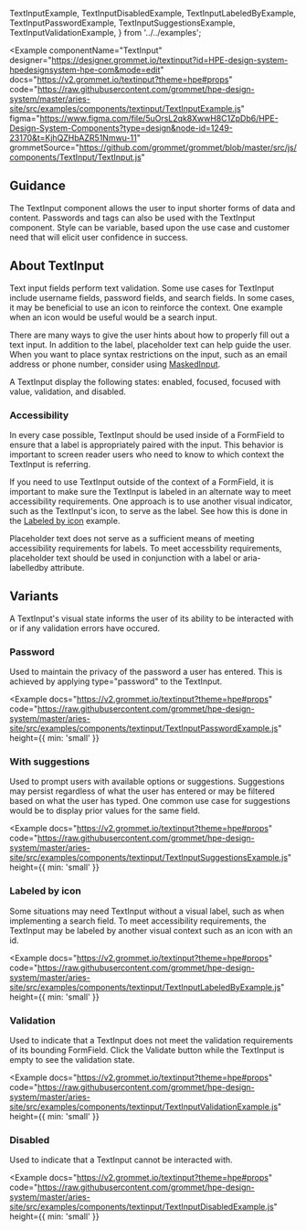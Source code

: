   TextInputExample,
  TextInputDisabledExample,
  TextInputLabeledByExample,
  TextInputPasswordExample,
  TextInputSuggestionsExample,
  TextInputValidationExample,
} from '../../examples';

<Example
  componentName="TextInput"
  designer="https://designer.grommet.io/textinput?id=HPE-design-system-hpedesignsystem-hpe-com&mode=edit"
  docs="https://v2.grommet.io/textinput?theme=hpe#props"
  code="https://raw.githubusercontent.com/grommet/hpe-design-system/master/aries-site/src/examples/components/textinput/TextInputExample.js"
  figma="https://www.figma.com/file/5uOrsL2qk8XwwH8C1ZpDb6/HPE-Design-System-Components?type=design&node-id=1249-23170&t=KjhQZHbAZR51Nmwu-11"
  grommetSource="https://github.com/grommet/grommet/blob/master/src/js/components/TextInput/TextInput.js"
>
  <TextInputExample />
</Example>

## Guidance

The TextInput component allows the user to input shorter forms of data and content. Passwords and tags can also be used with the TextInput component. Style can be variable, based upon the use case and customer need that will elicit user confidence in success.

## About TextInput

Text input fields perform text validation. Some use cases for TextInput include username fields, password fields, and search fields. In some cases, it may be beneficial to use an icon to reinforce the context. One example when an icon would be useful would be a search input.

There are many ways to give the user hints about how to properly fill out a text input. In addition to the label, placeholder text can help guide the user. When you want to place syntax restrictions on the input, such as an email address or phone number, consider using [MaskedInput](/components/maskedinput).

A TextInput display the following states: enabled, focused, focused with value, validation, and disabled.

### Accessibility

In every case possible, TextInput should be used inside of a FormField to ensure that a label is appropriately paired with the input. This behavior is important to screen reader users who need to know to which context the TextInput is referring.

If you need to use TextInput outside of the context of a FormField, it is important to make sure the TextInput is labeled in an alternate way to meet accessibility requirements. One approach is to use another visual indicator, such as the TextInput's icon, to serve as the label. See how this is done in the [Labeled by icon](#labeled-by-icon) example.

Placeholder text does not serve as a sufficient means of meeting accessibility requirements for labels. To meet accessbility requirements, placeholder text should be used in conjunction with a label or aria-labelledby attribute.

## Variants

A TextInput's visual state informs the user of its ability to be interacted with or if any validation errors have occured.

### Password

Used to maintain the privacy of the password a user has entered. This is achieved by applying type="password" to the TextInput.

<Example
  docs="https://v2.grommet.io/textinput?theme=hpe#props"
  code="https://raw.githubusercontent.com/grommet/hpe-design-system/master/aries-site/src/examples/components/textinput/TextInputPasswordExample.js"
  height={{ min: 'small' }}
>
  <TextInputPasswordExample />
</Example>

### With suggestions

Used to prompt users with available options or suggestions. Suggestions may persist regardless of what the user has entered or may be filtered based on what the user has typed. One common use case for suggestions would be to display prior values for the same field.

<Example
  docs="https://v2.grommet.io/textinput?theme=hpe#props"
  code="https://raw.githubusercontent.com/grommet/hpe-design-system/master/aries-site/src/examples/components/textinput/TextInputSuggestionsExample.js"
  height={{ min: 'small' }}
>
  <TextInputSuggestionsExample />
</Example>

### Labeled by icon

Some situations may need TextInput without a visual label, such as when implementing a search field. To meet accessibility requirements, the TextInput may be labeled by another visual context such as an icon with an id.

<Example
  docs="https://v2.grommet.io/textinput?theme=hpe#props"
  code="https://raw.githubusercontent.com/grommet/hpe-design-system/master/aries-site/src/examples/components/textinput/TextInputLabeledByExample.js"
  height={{ min: 'small' }}
>
  <TextInputLabeledByExample />
</Example>

### Validation

Used to indicate that a TextInput does not meet the validation requirements of its bounding FormField. Click the Validate button while the TextInput is empty to see the validation state.

<Example
  docs="https://v2.grommet.io/textinput?theme=hpe#props"
  code="https://raw.githubusercontent.com/grommet/hpe-design-system/master/aries-site/src/examples/components/textinput/TextInputValidationExample.js"
  height={{ min: 'small' }}
>
  <TextInputValidationExample />
</Example>

### Disabled

Used to indicate that a TextInput cannot be interacted with.

<Example
  docs="https://v2.grommet.io/textinput?theme=hpe#props"
  code="https://raw.githubusercontent.com/grommet/hpe-design-system/master/aries-site/src/examples/components/textinput/TextInputDisabledExample.js"
  height={{ min: 'small' }}
>
  <TextInputDisabledExample />
</Example>
